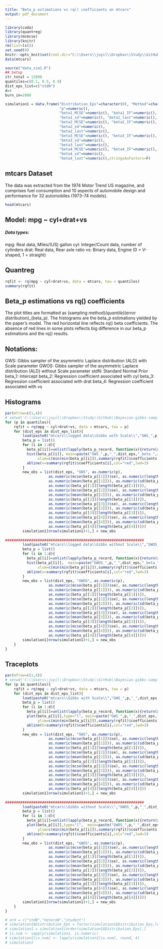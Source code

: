 ```yaml
---
title: "Beta_p estimations vs rq() coefficients on mtcars"
output: pdf_document
---
```


```r
library(coda)
library(quantreg)
library(mcmcse)
library(knitr)
rm(list=ls())
set.seed(0)
knitr::opts_knit$set(root.dir="C:\\Users\\juyil\\Dropbox\\Study\\GitHub\\Bayesian-gibbs-sampler\\R")
data(mtcars)
```


```r
source("data_sim1.R")
## Setup
itr_total = 12000
quantiles=c(0.1, 0.5, 0.9)
dist_eps_list=c("stdN")
d=4
burn_in=2000

simulation1 = data.frame("Distribution_Eps"=character(0), "Method"=character(0),
                         "p"=numeric(), 
                         "beta1_MCSE"=numeric(), "beta1_IF"=numeric(), "beta1_mu"=numeric(), 
                         "beta1_sd"=numeric(), "beta1_last"=numeric(),
                         "beta2_MCSE"=numeric(), "beta2_IF"=numeric(), "beta2_mu"=numeric(),
                         "beta2_sd"=numeric(),
                         "beta2_last"=numeric(), 
                         "beta3_MCSE"=numeric(), "beta3_IF"=numeric(), "beta3_mu"=numeric(),
                         "beta3_sd"=numeric(),
                         "beta3_last"=numeric(),
                         "beta4_MCSE"=numeric(), "beta4_IF"=numeric(), "beta4_mu"=numeric(),
                         "beta4_sd"=numeric(),
                         "beta4_last"=numeric(),stringsAsFactors=F)

```

## mtcars Dataset
The data was extracted from the 1974 Motor Trend US magazine, and comprises fuel consumption and 10 aspects of automobile design and performance for 32 automobiles (1973–74 models).
```r
head(mtcars)
```

## Model: mpg ~ cyl+drat+vs
##### Data types:

mpg: Real data, Miles/(US) gallon\newline
cyl: Integer/Count data, number of cylinders\newline
drat: Real data, Rear axle ratio \newline
vs: Binary data, Engine (0 = V-shaped, 1 = straight)\newline

## Quantreg
```r
rqfit <- rq(mpg ~ cyl+drat+vs, data = mtcars, tau = quantiles)
summary(rqfit)
```

\newpage

## Beta_p estimations vs rq() coefficients

The plot titles are formatted as (sampling method)_(quantile)_(error distribution)_(beta_p). The histograms are the beta_p estimations yielded by the paper's model. The red horizontal line reflects rq() beta coefficients. The absence of red lines in some plots reflects big difference in our beta_p estimations and the rq() results.

## Notations:
GWS: Gibbs sampler of the asymmetric Laplace distribution (ALD) with Scale parameter\newline
GWOS: Gibbs sampler of the asymmetric Laplace distribution (ALD) without Scale parameter\newline
stdN: Standard Normal Prior\newline
beta_1: Intercept\newline
beta_2: Regression coefficient associated with cyl\newline
beta_3: Regression coefficient associated with drat\newline
beta_4: Regression coefficient associated with vs


## Histograms
```r
par(mfrow=c(1,4))
# setwd('C:\\Users\\juyil\\Dropbox\\Study\\GitHub\\Bayesian-gibbs-sampler\\R')
for (p in quantiles){
    rqfit = rq(mpg ~ cyl+drat+vs, data = mtcars, tau = p)
    for (dist_eps in dist_eps_list){
        load(paste0("mtcars\\logged data\\Gibbs with Scale\\","GWS_",p,"_",dist_eps,"_betap.RData"))
        beta_p = list()
        for (i in 1:d){
          beta_p[[i]]=unlist(lapply(beta_p_record, function(x){return(x[i,])}))[(burn_in+1):itr_total]
          hist(beta_p[[i]], main=paste("GWS_",p,"_",dist_eps,"_beta_",i), xlab=paste("beta",i),
               xlim=c(min(min(beta_p[[i]]),summary(rqfit)$coefficients[i]),max(max(beta_p[[i]]),summary(rqfit)$coefficients[i])))
          abline(v=summary(rqfit)$coefficients[i],col="red",lwd=3)
        }
        new_obs = list(dist_eps, "GWS", as.numeric(p), 
                    as.numeric(mcse(beta_p[[1]])$se), as.numeric(length(beta_p[[1]])/effectiveSize(beta_p[[1]])), 
                    as.numeric(mean(beta_p[[1]])), as.numeric(sd(beta_p[[1]])),
                    as.numeric(beta_p[[1]][length(beta_p[[1]])]),
                    as.numeric(mcse(beta_p[[2]])$se), as.numeric(length(beta_p[[2]])/effectiveSize(beta_p[[2]])),
                    as.numeric(mean(beta_p[[2]])), as.numeric(sd(beta_p[[2]])),
                    as.numeric(beta_p[[2]][length(beta_p[[2]])]),
                    as.numeric(mcse(beta_p[[3]])$se), as.numeric(length(beta_p[[3]])/effectiveSize(beta_p[[3]])), 
                    as.numeric(mean(beta_p[[3]])), as.numeric(sd(beta_p[[3]])),
                    as.numeric(beta_p[[3]][length(beta_p[[3]])]),
                    as.numeric(mcse(beta_p[[4]])$se), as.numeric(length(beta_p[[4]])/effectiveSize(beta_p[[4]])), 
                    as.numeric(mean(beta_p[[4]])), as.numeric(sd(beta_p[[4]])),
                    as.numeric(beta_p[[4]][length(beta_p[[4]])]))
        simulation1[nrow(simulation1)+1,] = new_obs
        
################################################################   
        load(paste0("mtcars\\logged data\\Gibbs without Scale\\","GWOS_",p,"_",dist_eps,"_betap.RData"))
        beta_p = list()
        for (i in 1:d){
          beta_p[[i]]=unlist(lapply(beta_p_record, function(x){return(x[i,])}))[(burn_in+1):itr_total]
          hist(beta_p[[i]],  main=paste("GWOS_",p,"_",dist_eps,"_beta_",i), xlab=paste("beta",i),
               xlim=c(min(min(beta_p[[i]]),summary(rqfit)$coefficients[i]),max(max(beta_p[[i]]),summary(rqfit)$coefficients[i])))
          abline(v=summary(rqfit)$coefficients[i],col="red",lwd=3)
        }
        new_obs = list(dist_eps, "GWOS", as.numeric(p), 
                    as.numeric(mcse(beta_p[[1]])$se), as.numeric(length(beta_p[[1]])/effectiveSize(beta_p[[1]])), 
                    as.numeric(mean(beta_p[[1]])), as.numeric(sd(beta_p[[1]])),
                    as.numeric(beta_p[[1]][length(beta_p[[1]])]),
                    as.numeric(mcse(beta_p[[2]])$se), as.numeric(length(beta_p[[2]])/effectiveSize(beta_p[[2]])),
                    as.numeric(mean(beta_p[[2]])), as.numeric(sd(beta_p[[2]])),
                    as.numeric(beta_p[[2]][length(beta_p[[2]])]),
                    as.numeric(mcse(beta_p[[3]])$se), as.numeric(length(beta_p[[3]])/effectiveSize(beta_p[[3]])), 
                    as.numeric(mean(beta_p[[3]])), as.numeric(sd(beta_p[[3]])),
                    as.numeric(beta_p[[3]][length(beta_p[[3]])]),
                    as.numeric(mcse(beta_p[[4]])$se), as.numeric(length(beta_p[[4]])/effectiveSize(beta_p[[4]])), 
                    as.numeric(mean(beta_p[[4]])), as.numeric(sd(beta_p[[4]])),
                    as.numeric(beta_p[[4]][length(beta_p[[4]])]))
        simulation1[nrow(simulation1)+1,] = new_obs
    }
}

```


## Traceplots

```r
par(mfrow=c(1,4))
# setwd('C:\\Users\\juyil\\Dropbox\\Study\\GitHub\\Bayesian-gibbs-sampler\\R')
for (p in quantiles){
    rqfit = rq(mpg ~ cyl+drat+vs, data = mtcars, tau = p)
    for (dist_eps in dist_eps_list){
        load(paste0("mtcars\\Gibbs with Scale\\","GWS_",p,"_",dist_eps,"_betap.RData"))
        beta_p = list()
        for (i in 1:d){
          beta_p[[i]]=unlist(lapply(beta_p_record, function(x){return(x[i,])}))[(burn_in+1):itr_total]
          plot(beta_p[[i]],type="l", main=paste("GWS_",p,"_",dist_eps,"_beta_",i), xlab=paste("beta",i),
               ylim=c(min(min(beta_p[[i]]),summary(rqfit)$coefficients[i]),max(max(beta_p[[i]]),summary(rqfit)$coefficients[i])))
          abline(h=summary(rqfit)$coefficients[i],col="red",lwd=3)
        }
        new_obs = list(dist_eps, "GWS", as.numeric(p), 
                    as.numeric(mcse(beta_p[[1]])$se), as.numeric(length(beta_p[[1]])/effectiveSize(beta_p[[1]])), 
                    as.numeric(mean(beta_p[[1]])), as.numeric(sd(beta_p[[1]])),
                    as.numeric(beta_p[[1]][length(beta_p[[1]])]),
                    as.numeric(mcse(beta_p[[2]])$se), as.numeric(length(beta_p[[2]])/effectiveSize(beta_p[[2]])),
                    as.numeric(mean(beta_p[[2]])), as.numeric(sd(beta_p[[2]])),
                    as.numeric(beta_p[[2]][length(beta_p[[2]])]),
                    as.numeric(mcse(beta_p[[3]])$se), as.numeric(length(beta_p[[3]])/effectiveSize(beta_p[[3]])), 
                    as.numeric(mean(beta_p[[3]])), as.numeric(sd(beta_p[[3]])),
                    as.numeric(beta_p[[3]][length(beta_p[[3]])]),
                    as.numeric(mcse(beta_p[[4]])$se), as.numeric(length(beta_p[[4]])/effectiveSize(beta_p[[4]])), 
                    as.numeric(mean(beta_p[[4]])), as.numeric(sd(beta_p[[4]])),
                    as.numeric(beta_p[[4]][length(beta_p[[4]])]))
        simulation1[nrow(simulation1)+1,] = new_obs
        
################################################################   
        load(paste0("mtcars\\Gibbs without Scale\\","GWOS_",p,"_",dist_eps,"_betap.RData"))
        beta_p = list()
        for (i in 1:d){
          beta_p[[i]]=unlist(lapply(beta_p_record, function(x){return(x[i,])}))[(burn_in+1):itr_total]
          plot(beta_p[[i]],type="l",  main=paste("GWOS_",p,"_",dist_eps,"_beta_",i), xlab=paste("beta",i),
               ylim=c(min(min(beta_p[[i]]),summary(rqfit)$coefficients[i]),max(max(beta_p[[i]]),summary(rqfit)$coefficients[i])))
          abline(h=summary(rqfit)$coefficients[i],col="red",lwd=3)
        }
        new_obs = list(dist_eps, "GWOS", as.numeric(p), 
                    as.numeric(mcse(beta_p[[1]])$se), as.numeric(length(beta_p[[1]])/effectiveSize(beta_p[[1]])), 
                    as.numeric(mean(beta_p[[1]])), as.numeric(sd(beta_p[[1]])),
                    as.numeric(beta_p[[1]][length(beta_p[[1]])]),
                    as.numeric(mcse(beta_p[[2]])$se), as.numeric(length(beta_p[[2]])/effectiveSize(beta_p[[2]])),
                    as.numeric(mean(beta_p[[2]])), as.numeric(sd(beta_p[[2]])),
                    as.numeric(beta_p[[2]][length(beta_p[[2]])]),
                    as.numeric(mcse(beta_p[[3]])$se), as.numeric(length(beta_p[[3]])/effectiveSize(beta_p[[3]])), 
                    as.numeric(mean(beta_p[[3]])), as.numeric(sd(beta_p[[3]])),
                    as.numeric(beta_p[[3]][length(beta_p[[3]])]),
                    as.numeric(mcse(beta_p[[4]])$se), as.numeric(length(beta_p[[4]])/effectiveSize(beta_p[[4]])), 
                    as.numeric(mean(beta_p[[4]])), as.numeric(sd(beta_p[[4]])),
                    as.numeric(beta_p[[4]][length(beta_p[[4]])]))
        simulation1[nrow(simulation1)+1,] = new_obs
    }
}

```

```r
# ord = c("stdN","heteroN","student")
# simulation1$Distribution_Eps = factor(simulation1$Distribution_Eps,levels=ord)
# simulation1 = simulation1[order(simulation1$Distribution_Eps),]
# is.num <- sapply(simulation1, is.numeric)
# simulation1[is.num] <- lapply(simulation1[is.num], round, 4)
# simulation1

```

